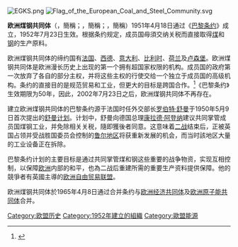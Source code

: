 {{EU history}}
[[File:EGKS.png|thumb]]
[[File:Flag_of_the_European_Coal_and_Steel_Community.svg|right]]

'''欧洲煤钢共同体'''（{{lang-en|'''E'''uropean '''C'''oal and '''S'''teel '''C'''ommunity}}，簡稱{{lang|en|'''ECSC'''}}；{{lang-fr|'''C'''ommunauté '''e'''uropéenne du '''c'''harbon et de l’'''a'''cier}}，簡稱{{lang|fr|'''CECA'''}}；{{lang-de|'''E'''uropäische '''G'''emeinschaft für '''K'''ohle und '''S'''tahl}}，簡稱{{lang|de|'''EGKS'''}}）1951年4月18日通过《[[巴黎条约_(1951年)|巴黎条约]]》成立，1952年7月23日生效。根据条约规定，成员国毋須交纳关税而直接取得[[煤|煤]]和[[钢|钢]]的生产原料。

欧洲煤钢共同体的缔约国有[[法国|法国]]、[[西德|西德]]、[[意大利|意大利]]、[[比利时|比利时]]、[[荷兰|荷兰]]及[[卢森堡|卢森堡]]。欧洲煤钢共同体是欧洲漫长历史上出现的第一个拥有超国家权限的机构。成员国的政府第一次放弃了各自的部分主权，并将这些主权的行使交给一个独立于成员国的高级机构。条约的直接目的是规范贸易和工业，但更大的目标是跨国合作。<ref>{{cite web |author1=Nicholas Herrmann |title=Full Fathom Five |url=https://placesjournal.org/article/full-fathom-five/ |publisher=Places Journal |accessdate=2019-01-01 |archive-date=2019-01-01 |archive-url=https://web.archive.org/web/20190101025004/https://placesjournal.org/article/full-fathom-five/ |dead-url=no }}</ref>《巴黎条约》生效期限为50年，因此，2002年7月23日之后，欧洲煤钢共同体不再存在。

建立欧洲煤钢共同体的巴黎条约源于法国时任外交部长[[罗伯特·舒曼_(政治家)|罗伯特·舒曼]]于1950年5月9日首次提出的[[舒曼计划|舒曼计划]]。计划中，舒曼向德国总理[[康拉德·阿登纳|康拉德·阿登纳]]建议共同掌管成员国煤钢工业，并免除相关关税，隨即獲後者同意。这意味着[[二战|二战]]结束后，正被英国占领并受战胜国委员会控制的[[鲁尔地区|鲁尔地区]]将获重新发展的机会，而当时該地区大量的工业设备正在拆除。

巴黎条约计划的主要目标是通过共同掌管煤和钢这些重要的战争物资，实现互相控制，以保障[[欧洲|欧洲]]内部的和平，也為二战后重建所需的重要生产资料提供保障。他的競爭者有英國主導的[[欧洲自由贸易联盟|欧洲自由贸易联盟]]。

欧洲煤钢共同体於1965年4月8日通过合并条约与[[欧洲经济共同体|欧洲经济共同体]]及[[欧洲原子能共同体|欧洲原子能共同体]]合并。

{{EU-timeline}}

{{Authority control}}
[[Category:欧盟历史|Category:欧盟历史]]
[[Category:1952年建立的組織|Category:1952年建立的組織]]
[[Category:歐盟能源|Category:歐盟能源]]